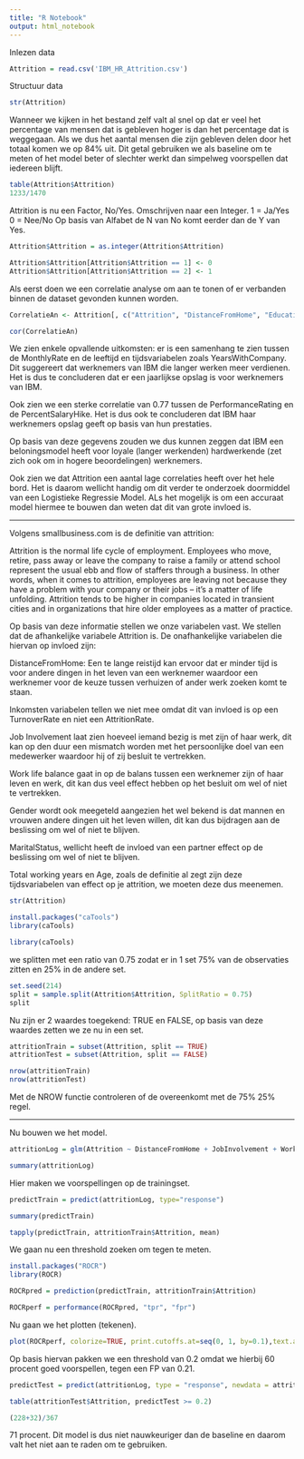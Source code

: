 ```yaml
---
title: "R Notebook"
output: html_notebook
---
```


Inlezen data
```r
Attrition = read.csv('IBM_HR_Attrition.csv')
```
Structuur data
```r
str(Attrition)
```


Wanneer we kijken in het bestand zelf valt al snel op dat er veel het percentage van mensen dat is gebleven hoger is dan het percentage dat is weggegaan. Als we dus het aantal mensen die zijn gebleven delen door het totaal komen we op 84% uit. Dit getal gebruiken we als baseline om te meten of het model beter of slechter werkt dan simpelweg voorspellen dat iedereen blijft.
```r
table(Attrition$Attrition)
1233/1470
```

Attrition is nu een Factor, No/Yes. Omschrijven naar een Integer. 
1 = Ja/Yes
0 = Nee/No
Op basis van Alfabet de N van No komt eerder dan de Y van Yes.

```r
Attrition$Attrition = as.integer(Attrition$Attrition)
```

```r
Attrition$Attrition[Attrition$Attrition == 1] <- 0
Attrition$Attrition[Attrition$Attrition == 2] <- 1
```

Als eerst doen we een correlatie analyse om aan te tonen of er verbanden binnen de dataset gevonden kunnen worden.

```r
CorrelatieAn <- Attrition[, c("Attrition", "DistanceFromHome", "Education", "Age", "DailyRate", "EmployeeCount", "EmployeeNumber", "EnvironmentSatisfaction", "HourlyRate", "JobInvolvement", "JobLevel", "JobSatisfaction", "MonthlyIncome", "MonthlyRate", "NumCompaniesWorked", "PercentSalaryHike", "PerformanceRating", "StandardHours", "StockOptionLevel", "TotalWorkingYears", "TrainingTimesLastYear", "WorkLifeBalance", "YearsAtCompany", "YearsInCurrentRole", "YearsSinceLastPromotion", "YearsWithCurrManager" )]
```

```r
cor(CorrelatieAn)
```
We zien enkele opvallende uitkomsten: er is een samenhang te zien tussen de MonthlyRate en de leeftijd en tijdsvariabelen zoals YearsWithCompany. Dit suggereert dat werknemers van IBM die langer werken meer verdienen. Het is dus te concluderen dat er een jaarlijkse opslag is voor werknemers van IBM.

Ook zien we een sterke correlatie van 0.77 tussen de PerformanceRating en de PercentSalaryHike. Het is dus ook te concluderen dat IBM haar werknemers opslag geeft op basis van hun prestaties. 

Op basis van deze gegevens zouden we dus kunnen zeggen dat IBM een beloningsmodel heeft voor loyale (langer werkenden) hardwerkende (zet zich ook om in hogere beoordelingen) werknemers.

Ook zien we dat Attrition een aantal lage correlaties heeft over het hele bord. Het is daarom wellicht handig om dit verder te onderzoek doormiddel van een Logistieke Regressie Model. ALs het mogelijk is om een accuraat model hiermee te bouwen dan weten dat dit van grote invloed is.

------------------------------------------------------------------------------------------------------------------------------------------------

Volgens smallbusiness.com is de definitie van attrition:

Attrition is the normal life cycle of employment. Employees who move, retire, pass away or leave the company to raise a family or attend school represent the usual ebb and flow of staffers through a business. In other words, when it comes to attrition, employees are leaving not because they have a problem with your company or their jobs – it’s a matter of life unfolding. Attrition tends to be higher in companies located in transient cities and in organizations that hire older employees as a matter of practice.

Op basis van deze informatie stellen we onze variabelen vast.
We stellen dat de afhankelijke variabele Attrition is. De onafhankelijke variabelen die hiervan op invloed zijn:

DistanceFromHome: Een te lange reistijd kan ervoor dat er minder tijd is voor andere dingen in het leven van een werknemer waardoor een werknemer voor de keuze tussen verhuizen of ander werk zoeken komt te staan.

Inkomsten variabelen tellen we niet mee omdat dit van invloed is op een TurnoverRate en niet een AttritionRate.

Job Involvement laat zien hoeveel iemand bezig is met zijn of haar werk, dit kan op den duur een mismatch worden met het persoonlijke doel van een medewerker waardoor hij of zij besluit te vertrekken.

Work life balance gaat in op de balans tussen een werknemer zijn of haar leven en werk, dit kan dus veel effect hebben op het besluit om wel of niet te vertrekken.

Gender wordt ook meegeteld aangezien het wel bekend is dat mannen en vrouwen andere dingen uit het leven willen, dit kan dus bijdragen aan de beslissing om wel of niet te blijven.

MaritalStatus, wellicht heeft de invloed van een partner effect op de beslissing om wel of niet te blijven.

Total working years en Age, zoals de definitie al zegt zijn deze tijdsvariabelen van effect op je attrition, we moeten deze dus meenemen.


```r
str(Attrition)
```


```r
install.packages("caTools")
library(caTools)
```
```r
library(caTools)
```


we splitten met een ratio van 0.75 zodat er in 1 set 75% van de observaties zitten en 25% in de andere set.
```r
set.seed(214)
split = sample.split(Attrition$Attrition, SplitRatio = 0.75)
split
```


Nu zijn er 2 waardes toegekend: TRUE en FALSE, op basis van deze waardes zetten we ze nu in een set.

```r
attritionTrain = subset(Attrition, split == TRUE)
attritionTest = subset(Attrition, split == FALSE)

nrow(attritionTrain)
nrow(attritionTest)
```

Met de NROW functie controleren of de overeenkomt met de 75% 25% regel.

-----------------------------------------------------------------------------------------------------------------------------------

Nu bouwen we het model.
```r
attritionLog = glm(Attrition ~ DistanceFromHome + JobInvolvement + WorkLifeBalance + Gender + MaritalStatus + TotalWorkingYears + Age, data=attritionTrain, family = binomial)

summary(attritionLog)
```

Hier maken we voorspellingen op de trainingset.
```r
predictTrain = predict(attritionLog, type="response")

summary(predictTrain)

```

```r
tapply(predictTrain, attritionTrain$Attrition, mean)
```

We gaan nu een threshold zoeken om tegen te meten.

```r
install.packages("ROCR")
library(ROCR)
```
```r
ROCRpred = prediction(predictTrain, attritionTrain$Attrition)
```

```r
ROCRperf = performance(ROCRpred, "tpr", "fpr")
```

Nu gaan we het plotten (tekenen).
```r
plot(ROCRperf, colorize=TRUE, print.cutoffs.at=seq(0, 1, by=0.1),text.adj=c(-0.2, 1.7))
```
Op basis hiervan pakken we een threshold van 0.2 omdat we hierbij 60 procent goed voorspellen, tegen een FP van 0.21.

```r
predictTest = predict(attritionLog, type = "response", newdata = attritionTest)

table(attritionTest$Attrition, predictTest >= 0.2)
```
```r
(228+32)/367
```
71 procent. Dit model is dus niet nauwkeuriger dan de baseline en daarom valt het niet aan te raden om te gebruiken.
